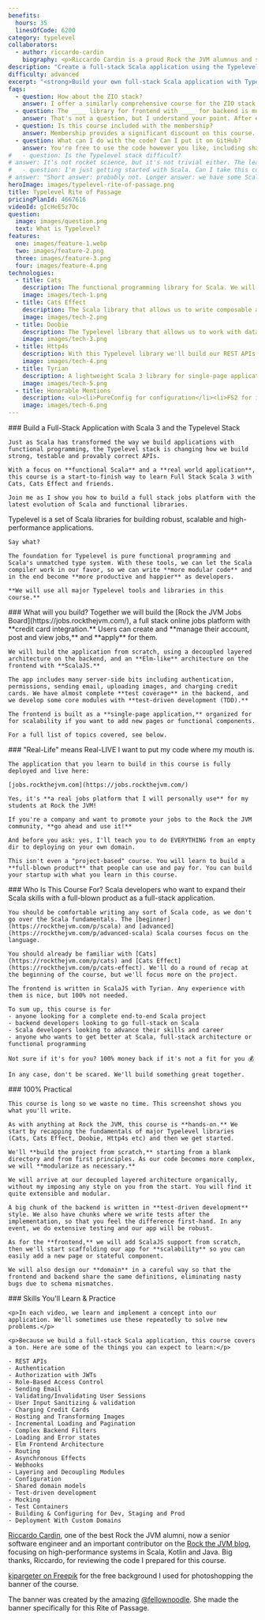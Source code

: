 ```yaml
---
benefits:
  hours: 35
  linesOfCode: 6200
category: typelevel
collaborators:
  - author: riccardo-cardin
    biography: <p>Riccardo Cardin is a proud Rock the JVM alumnus and senior software engineer focusing on high-performance systems in Scala, Kotlin and Java.</p><p>He is also one of the two leading lecturers of the Software Engineering course inside the Computer Science BSc, hosted by Dipartimento di Matematica of the University of Padova.</p><p>Riccardo is actively interested in the application of design patterns and design best practices. He is constantly increasing his knowledge of the software's design and development continuously, which brought him to Rock the JVM.</p>
description: "Create a full-stack Scala application using the Typelevel stack in our comprehensive course: learn to integrate features like credit card checkout and emails. Perfect for hands-on, real-world development experience."
difficulty: advanced
excerpt: "<strong>Build your own full-stack Scala application with Typelevel</strong>: working on credit card checkout and emails, experience real-world development with our comprehensive course, and see the live app <a href='https://jobs.rockthejvm.com'>here</a></p>"
faqs:
  - question: How about the ZIO stack?
    answer: I offer a similarly comprehensive course for the ZIO stack, focusing on a different application and approach. # TODO
  - question: The ____ library for frontend with ____ for backend is much better!
    answer: That's not a question, but I understand your point. After evaluating various libraries and setups for building a full-stack app with Typelevel for nearly a year, Riccardo and I found this stack to be the most effective. All included libraries are well-supported and actively developed. This course isn't just about connecting libraries; it's about learning to think and build full-stack Scala applications. The principles you'll learn apply beyond just these libraries.
  - question: Is this course included with the membership?
    answer: Membership provides a significant discount on this course. To claim it, click on the membership card in your course dashboard to find your discount code. Membership benefits will continue to grow with each new course we offer.
  - question: What can I do with the code? Can I put it on GitHub?
    answer: You're free to use the code however you like, including sharing it on GitHub. However, please avoid creating your own course based on this app. Feel free to use the code as a portfolio piece, a starting point for your next project, or a prototype to showcase to your boss. The ideas you take away from this course are even more valuable than the code itself.
#   - question: Is the Typelevel stack difficult?
# answer: It's not rocket science, but it's not trivial either. The learning curve is steep if you're doing it on your own. Materials are scarce. So I wanted to compress your learning time and hard-earned lessons into one comprehensive experience.
#   - question: I'm just getting started with Scala. Can I take this course?
# answer: "Short answer: probably not. Longer answer: we have some Scala starter code at the beginning of the course, but that won't replace the kind of experience we need for this course. I recommend you check out the﻿ Scala essentials and advanced courses first before coming back here."
heroImage: images/typelevel-rite-of-passage.png
title: Typelevel Rite of Passage
pricingPlanId: 4667616
videoId: gIcHeE5z7Oc
question:
  image: images/question.png
  text: What is Typelevel?
features:
  one: images/feature-1.webp
  two: images/feature-2.png
  three: images/feature-3.png
  four: images/feature-4.png
technologies:
  - title: Cats
    description: The functional programming library for Scala. We will use it to make our code modular, expressed in terms of capabilities.
    image: images/tech-1.png
  - title: Cats Effect
    description: The Scala library that allows us to write composable and high-performance applications with pure functional programming. Every action we perform is built with Cats Effect.
    image: images/tech-2.png
  - title: Doobie
    description: The Typelevel library that allows us to work with databases, using type-safe queries. We will use PostgreSQL as an actual database.
    image: images/tech-3.png
  - title: Http4s
    description: With this Typelevel library we'll build our REST APIs with JSON payloads, automatic validation, incremental content loading with pagination etc., as well as manage authentication, authorization with JWTs and role-based access control.
    image: images/tech-4.png
  - title: Tyrian
    description: A lightweight Scala 3 library for single-page applications in a purely functional way, Elm-style. While not "officially" a Typelevel project, it is based on Cats Effect and FS2 to manage application state. Our entire frontend is built with Tyrian (routing, authentication flow, checkout, error/success UI state, fetching data from backend)
    image: images/tech-5.png
  - title: Honorable Mentions
    description: <ul><li>PureConfig for configuration</li><li>FS2 for incremental loading on the backend</li><li>FS2 for SPA history management on the frontend</li><li>TSec for JWT authorization and RBAC</li><li>Circe for JSON</li><li>Log4Cats for purely-functional logging</li><li>ScalaTest with TestContainers wrapped in Cats Effect</li></ul>
    image: images/tech-6.png
---
```



<CourseLayout>
  <Fragment slot="goal">
    ### Build a Full-Stack Application with Scala 3 and the Typelevel Stack

    Just as Scala has transformed the way we build applications with functional programming, the Typelevel stack is changing how we build strong, testable and provably correct APIs.

    With a focus on **functional Scala** and a **real world application**, this course is a start-to-finish way to learn Full Stack Scala 3 with Cats, Cats Effect and friends.

    Join me as I show you how to build a full stack jobs platform with the latest evolution of Scala and functional libraries.

  </Fragment>
  <Fragment slot="question">
    Typelevel is a set of Scala libraries for building robust, scalable and high-performance applications.

    Say what?

    The foundation for Typelevel is pure functional programming and Scala's unmatched type system. With these tools, we can let the Scala compiler work in our favor, so we can write **more modular code** and in the end become **more productive and happier** as developers.

    **We will use all major Typelevel tools and libraries in this course.**

  </Fragment>
  <Fragment slot="feature1">
    ### What will you build?
    Together we will build the [Rock the JVM Jobs Board](https://jobs.rockthejvm.com/), a full stack online jobs platform with **credit card integration.** Users can create and **manage their account, post and view jobs,** and **apply** for them.

    We will build the application from scratch, using a decoupled layered architecture on the backend, and an **Elm-like** architecture on the frontend with **ScalaJS.**

    The app includes many server-side bits including authentication, permissions, sending email, uploading images, and charging credit cards. We have almost complete **test coverage** in the backend, and we develop some core modules with **test-driven development (TDD).**

    The frontend is built as a **single-page application,** organized for for scalability if you want to add new pages or functional components.

    For a full list of topics covered, see below.

  </Fragment>
  <Fragment slot="feature2">
    ### "Real-Life" means Real-LIVE
    I want to put my code where my mouth is.

    The application that you learn to build in this course is fully deployed and live here:

    [jobs.rockthejvm.com](https://jobs.rockthejvm.com/)

    Yes, it's **a real jobs platform that I will personally use** for my students at Rock the JVM!

    If you're a company and want to promote your jobs to the Rock the JVM community, **go ahead and use it!**

    And before you ask: yes, I'll teach you to do EVERYTHING from an empty dir to deploying on your own domain.

    This isn't even a "project-based" course. You will learn to build a **full-blown product** that people can use and pay for. You can build your startup with what you learn in this course.

  </Fragment>
  <Fragment slot="feature3">
    ### Who Is This Course For?
    Scala developers who want to expand their Scala skills with a full-blown product as a full-stack application.

    You should be comfortable writing any sort of Scala code, as we don't go over the Scala fundamentals. The [beginner](https://rockthejvm.com/p/scala) and [advanced](https://rockthejvm.com/p/advanced-scala) Scala courses focus on the language.

    You should already be familiar with [Cats](https://rockthejvm.com/p/cats) and [Cats Effect](https://rockthejvm.com/p/cats-effect). We'll do a round of recap at the beginning of the course, but we'll focus more on the project.

    The frontend is written in ScalaJS with Tyrian. Any experience with them is nice, but 100% not needed.

    To sum up, this course is for
    - anyone looking for a complete end-to-end Scala project
    - backend developers looking to go full-stack on Scala
    - Scala developers looking to advance their skills and career
    - anyone who wants to get better at Scala, full-stack architecture or functional programming

    Not sure if it's for you? 100% money back if it's not a fit for you 💰

    In any case, don't be scared. We'll build something great together.

  </Fragment>
  <Fragment slot="feature4">
    ### 100% Practical

    This course is long so we waste no time. This screenshot shows you what you'll write.

    As with anything at Rock the JVM, this course is **hands-on.** We start by recapping the fundamentals of major Typelevel libraries (Cats, Cats Effect, Doobie, Http4s etc) and then we get started.

    We'll **build the project from scratch,** starting from a blank directory and from first principles. As our code becomes more complex, we will **modularize as necessary.**

    We will arrive at our decoupled layered architecture organically, without my imposing any style on you from the start. You will find it quite extensible and modular.

    A big chunk of the backend is written in **test-driven development** style. We also have chunks where we write tests after the implementation, so that you feel the difference first-hand. In any event, we do extensive testing and our app will be robust.

    As for the **frontend,** we will add ScalaJS support from scratch, then we'll start scaffolding our app for **scalability** so you can easily add a new page or stateful component.

    We will also design our **domain** in a careful way so that the frontend and backend share the same definitions, eliminating nasty bugs due to schema mismatches.

  </Fragment>
  <Fragment slot="skills">
    ### Skills You'll Learn & Practice

    <p>In each video, we learn and implement a concept into our application. We'll sometimes use these repeatedly to solve new problems.</p>

    <p>Because we build a full-stack Scala application, this course covers a ton. Here are some of the things you can expect to learn:</p>

    - REST APIs
    - Authentication
    - Authorization with JWTs
    - Role-Based Access Control
    - Sending Email
    - Validating/Invalidating User Sessions
    - User Input Sanitizing & validation
    - Charging Credit Cards
    - Hosting and Transforming Images
    - Incremental Loading and Pagination
    - Complex Backend Filters
    - Loading and Error states
    - Elm Frontend Architecture
    - Routing
    - Asynchronous Effects
    - Webhooks
    - Layering and Decoupling Modules
    - Configuration
    - Shared domain models
    - Test-driven development
    - Mocking
    - Test Containers
    - Building & Configuring for Dev, Staging and Prod
    - Deployment With Custom Domains

  </Fragment>
  <Fragment slot="thanks">
    <p><a href="https://www.linkedin.com/in/riccardocardin/">Riccardo Cardin</a>, one of the best Rock the JVM alumni, now a senior software engineer and an important contributor on the <a href="/articles">Rock the JVM blog</a>, focusing on high-performance systems in Scala, Kotlin and Java. Big thanks, Riccardo, for reviewing the code I prepared for this course.</p>
    <p><a href="https://www.freepik.com/free-photo/3d-render-spotlights-grunge-brick-wall_1202914.htm">kjpargeter on Freepik</a> for the free background I used for photoshopping the banner of the course.</p>
    <p>The banner was created by the amazing <a href="https://www.instagram.com/fellownoodle" target="_blank" rel="noreferrer">@fellownoodle</a>. She made the banner specifically for this Rite of Passage.</p>

  </Fragment>
</CourseLayout>
